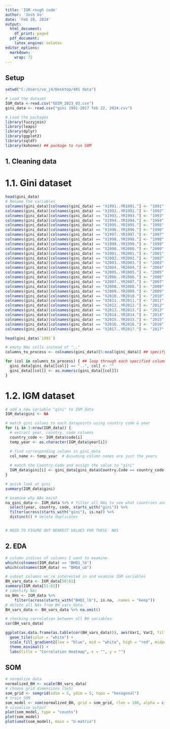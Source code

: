 ---
title: 'IGM rough code'
author: 'Josh Vo'
date: 'Feb 28, 2024'
output:
  html_document:
    df_print: paged
  pdf_document:
    latex_engine: xelatex
editor_options: 
  markdown: 
    wrap: 72
---

## Setup

```{r setup, include=FALSE}


setwd("C:/Users/vo_j4/Desktop/401 data")

# Load the dataset
IGM_data <-read.csv("GDIM_2023_03.csv")
gini_data <- read.csv("gini 1991-2017 feb 22, 2024.csv")

# Load the packages
library(fuzzyjoin)
library(leaps)
library(dplyr)
library(ggplot2)
library(sqldf)
library(kohonen) ## package to run SOM

```

## 1. Cleaning data
# 1.1. Gini dataset
```{r}
head(gini_data)
# Rename the variables
colnames(gini_data)[colnames(gini_data) == "X1991..YR1991."] <- "1991"
colnames(gini_data)[colnames(gini_data) == "X1992..YR1992."] <- "1992"
colnames(gini_data)[colnames(gini_data) == "X1993..YR1993."] <- "1993"
colnames(gini_data)[colnames(gini_data) == "X1994..YR1994."] <- "1994"
colnames(gini_data)[colnames(gini_data) == "X1995..YR1995."] <- "1995"
colnames(gini_data)[colnames(gini_data) == "X1996..YR1996."] <- "1996"
colnames(gini_data)[colnames(gini_data) == "X1997..YR1997."] <- "1997"
colnames(gini_data)[colnames(gini_data) == "X1998..YR1998."] <- "1998"
colnames(gini_data)[colnames(gini_data) == "X1999..YR1999."] <- "1999"
colnames(gini_data)[colnames(gini_data) == "X2000..YR2000."] <- "2000"
colnames(gini_data)[colnames(gini_data) == "X2001..YR2001."] <- "2001"
colnames(gini_data)[colnames(gini_data) == "X2002..YR2002."] <- "2002"
colnames(gini_data)[colnames(gini_data) == "X2003..YR2003."] <- "2003"
colnames(gini_data)[colnames(gini_data) == "X2004..YR2004."] <- "2004"
colnames(gini_data)[colnames(gini_data) == "X2005..YR2005."] <- "2005"
colnames(gini_data)[colnames(gini_data) == "X2006..YR2006."] <- "2006"
colnames(gini_data)[colnames(gini_data) == "X2007..YR2007."] <- "2007"
colnames(gini_data)[colnames(gini_data) == "X2008..YR2008."] <- "2008"
colnames(gini_data)[colnames(gini_data) == "X2009..YR2009."] <- "2009"
colnames(gini_data)[colnames(gini_data) == "X2010..YR2010."] <- "2010"
colnames(gini_data)[colnames(gini_data) == "X2011..YR2011."] <- "2011"
colnames(gini_data)[colnames(gini_data) == "X2012..YR2012."] <- "2012"
colnames(gini_data)[colnames(gini_data) == "X2013..YR2013."] <- "2013"
colnames(gini_data)[colnames(gini_data) == "X2014..YR2014."] <- "2014"
colnames(gini_data)[colnames(gini_data) == "X2015..YR2015."] <- "2015"
colnames(gini_data)[colnames(gini_data) == "X2016..YR2016."] <- "2016"
colnames(gini_data)[colnames(gini_data) == "X2017..YR2017."] <- "2017"

head(gini_data$`1991`)

# empty NAs cells instead of ",,"
columns_to_process <- colnames(gini_data)[5:ncol(gini_data)] ## specify the columns to be processed (from "1991" to "2017")

for (col in columns_to_process) { ## loop through each specified column and replace ".." with ""
  gini_data[gini_data[[col]] == "..", col] <- ""
  gini_data[[col]] <- as.numeric(gini_data[[col]])
}
```

# 1.2. IGM dataset

```{r, warning=FALSE}
# add a new variable "gini" to IGM_data
IGM_data$gini <- NA

# match gini values to each datapoints using country code & year 
for (i in 1:nrow(IGM_data)) {
  # extract year, country, code columns
  country_code <- IGM_data$code[i]
  temp_year <- as.character(IGM_data$year[i])

  # find corresponding column in gini_data
  col_name <- temp_year  # Assuming column names are just the years
  
  # match the Country.Code and assign the value to "gini"
  IGM_data$gini[i] <- gini_data[gini_data$Country.Code == country_code, col_name]
}

# quick look at gini
summary(IGM_data$gini)

# examine why NAs exist
na_gini_data <- IGM_data %>% # filter all NAs to see what countries and years they are
  select(year, country, code, starts_with("gini")) %>%
  filter(across(starts_with("gini"), is.na)) %>%
  distinct() # delete duplicates


# NEED TO FIGURE OUT NEAREST VALUES FOR THESE  NAS
```

## 2. EDA

```{r}
# column indices of columns I want to examine
which(colnames(IGM_data) == "BHQ1_lb")
which(colnames(IGM_data) == "BHQ4_ub")

# subset columns we're interested in and examine IGM variables
BH_vars_data <- IGM_data[50:61]
summary(IGM_data[51:61])
# identify NAs
na_BHs <- IGM_data %>%
    filter(across(starts_with("BHQ1_lb"), is.na, .names = "keep"))
# delete all NAs from BH_vars_data
BH_vars_data <- BH_vars_data %>% na.omit() 

# checking correlation between all BH variables
cor(BH_vars_data)

ggplot(as.data.frame(as.table(cor(BH_vars_data))), aes(Var1, Var2, fill = Freq)) +
  geom_tile(color = "white") +
  scale_fill_gradient2(low = "blue", mid = "white", high = "red", midpoint = 0) +
  theme_minimal() +
  labs(title = "Correlation Heatmap", x = "", y = "")
```

## SOM 

```{r}
# normalize data
normalized_BH <- scale(BH_vars_data)
# choose grid dimensions (5x5)
som_grid <- somgrid(xdim = 5, ydim = 5, topo = "hexagonal")
# train SOM
som_model <- som(normalized_BH, grid = som_grid, rlen = 100, alpha = c(0.05, 0.01))
# visualize output
plot(som_model, type = "counts")
plot(som_model)
plot(umat(som_model), main = "U-matrix")

```
